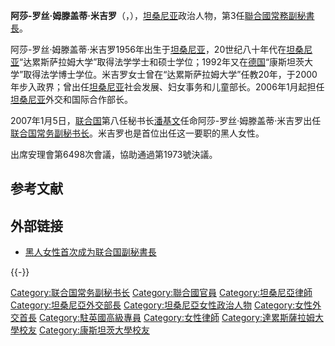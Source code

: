 {{noteTA
|1=zh:坦桑尼亚;zh-hans:坦桑尼亚;zh-hk:坦桑尼亞;zh-tw:坦尚尼亞;
|2=zh-tw:米吉洛;zh-hans:米吉罗;zh-hant:米吉羅;
}}
{{Infobox officeholder
| name               = 阿莎-罗丝·米吉罗<br />Asha-Rose Migiro
| image              = File:Asha-Rose Migiro.jpg
| image_size         = 250px
| office6            = 坦尚尼亞驻英国高级专员
| term_start6        = 2016
| predecessor6       = [[Peter_Kallage|Peter Kallage]]
| office             = {{le|坦尚尼亞憲法法務部|Ministry of Justice and Constitution Affairs|坦尚尼亞憲法法務部長}}
| term_start         = 2014年1月20日
| term_end           = 2015年11月5日
| president          = [[贾卡亚·基奎特|贾卡亚·基奎特]]
| predecessor        = [[Mathias_Chikawe|Mathias Chikawe]] 
| successor          =
| office2            = {{le|坦尚尼亞國會議員|Member of Parliament (Tanzania)}}
| term_start2        = 2013年12月12日<ref>{{cite news|last= |first= |date= |title=Dr Migiro returns back as MP |url=http://dailynews.co.tz/index.php/local-news/25801-dr-migiro-returns-back-as-mp |newspaper=[[Daily_News_(Tanzania)|Daily News (Tanzania)]] |location=Dodoma |publisher= |accessdate=13 December 2013 |deadurl=yes |archiveurl=https://web.archive.org/web/20131216104252/http://www.dailynews.co.tz/index.php/local-news/25801-dr-migiro-returns-back-as-mp |archivedate=16 December 2013 |df=dmy }}</ref>
| term_end2          = 2015年7月
| appointer2         = [[贾卡亚·基奎特|贾卡亚·基奎特]]
| constituency2      = None (Nominated MP)
| office3            = 第三任[[联合国常务副秘书长|联合国常务副秘书长]]
| term_start3        = 2007年2月5日 
| term_end3          = 2012年7月1日<ref name=Eliasson>{{cite web|last=[[Tidningarnas_Telegrambyrå|TT]]|title=Jan Eliasson får toppjobb vid FN (Jan Eliasson get top position at the UN) (Swedish)|url=http://www.aftonbladet.se/nyheter/article14463928.ab|publisher=[[Aftonbladet|Aftonbladet]].se|accessdate=2018-09-25|archive-date=2012-09-29|archive-url=https://www.webcitation.org/6B1mJx3ki?url=http://www.aftonbladet.se/nyheter/article14463928.ab|dead-url=no}}</ref> 
| 1blankname3        = {{nowrap|秘书长}}
| 1namedata3         = [[潘基文|潘基文]]
| predecessor3       = {{le|马克·马洛赫·布朗|Mark Malloch Brown}}
| successor3         = [[杨·埃利亚松|杨·埃利亚松]]
| office4            = 第十二任{{le|坦桑尼亚外交部长|Minister of Foreign Affairs (Tanzania)}}
| term_start4        = 2006年1月4日 
| term_end4          = 2007年1月11日 
| predecessor4       = [[贾卡亚·基奎特|贾卡亚·基奎特]] 
| successor4         = [[Bernard_Membe|Bernard Membe]]
| office5            = 社会发展、妇女事务和儿童部长
| term_start5        = 2000
| term_end5          = 2005 
| president5         = [[本杰明·姆卡帕|本杰明·姆卡帕]] 
| predecessor5       =  
| successor5         = {{le|索菲娅·辛巴|Sophia Simba}}
| birth_date         = {{birth date and age|df=yes|1956|07|09}}
| birth_place        = [[Tanganyika_Territory|Tanganyika]][[松盖阿|松盖阿]]
| birthname          = 
| nationality        = {{TAN}}
| party              = [[革命党_(坦桑尼亚)|CCM]]
| spouse             = Cleophas Migiro
| alma_mater         = [[达累斯萨拉姆大学|达累斯萨拉姆大学]]<br>{{nowrap|[[康斯坦茨大学|康斯坦茨大学]] {{small|([[Doctor_of_law|Dr. iur.]])}}}}
| profession         = 律师
| religion           = 
| website            = 
| blank1             = Positions
| data1              = 讲师, [[达累斯萨拉姆大学|达累斯萨拉姆大学]] {{small|(1981–2000)}} <br> [[校监|校监]], {{le|坦桑尼亚开放大学|Open University of Tanzania}}
}}
'''阿莎-罗丝·姆滕盖蒂·米吉罗'''（{{lang-sw|'''Asha-Rose Mtengeti Migiro'''}}，{{bd|1956年|7月9日|catIdx=Migiro}}），[[坦桑尼亚|坦桑尼亚]]政治人物，第3任[[聯合國常務副秘書長|聯合國常務副秘書長]]。

阿莎-罗丝·姆滕盖蒂·米吉罗1956年出生于[[坦桑尼亚|坦桑尼亚]]，20世纪八十年代在[[坦桑尼亚|坦桑尼亚]]“达累斯萨拉姆大学”取得法学学士和硕士学位；1992年又在[[德国|德国]]“康斯坦茨大学”取得法学博士学位。米吉罗女士曾在“达累斯萨拉姆大学”任教20年，于2000年步入政界；曾出任[[坦桑尼亚|坦桑尼亚]]社会发展、妇女事务和儿童部长。2006年1月起担任[[坦桑尼亚|坦桑尼亚]]外交和国际合作部长。 

2007年1月5日，[[联合国|联合国]]第八任秘书长[[潘基文|潘基文]]任命阿莎-罗丝·姆滕盖蒂·米吉罗出任[[联合国常务副秘书长|联合国常务副秘书长]]。米吉罗也是首位出任这一要职的黑人女性。

出席安理會第6498次會議，協助通過第1973號決議。

== 参考文献 ==
{{Reflist}}

== 外部链接 ==
* [http://news.xinhuanet.com/world/2007-01/07/content_5574074.htm 黑人女性首次成为联合国副秘書長]

{{-}}
{{start box}}
{{succession box|[[马克·马洛赫·布朗|马克·马洛赫·布朗]]|[[楊·艾里亞森|楊·艾里亞森]]|{{Flagicon|UN}} [[联合国常务副秘书长|联合国常务副秘书长]]|2007年1月－2012年6月}}
{{end box}}

{{Authority control}}
{{DEFAULTSORT:Migiro}}
[[Category:联合国常务副秘书长|Category:联合国常务副秘书长]]
[[Category:聯合國官員|Category:聯合國官員]]
[[Category:坦桑尼亞律師|Category:坦桑尼亞律師]]
[[Category:坦桑尼亞外交部長|Category:坦桑尼亞外交部長]]
[[Category:坦桑尼亞女性政治人物|Category:坦桑尼亞女性政治人物]]
[[Category:女性外交首長|Category:女性外交首長]]
[[Category:駐英國高級專員|Category:駐英國高級專員]]
[[Category:女性律師|Category:女性律師]]
[[Category:達累斯薩拉姆大學校友|Category:達累斯薩拉姆大學校友]]
[[Category:康斯坦茨大學校友|Category:康斯坦茨大學校友]]